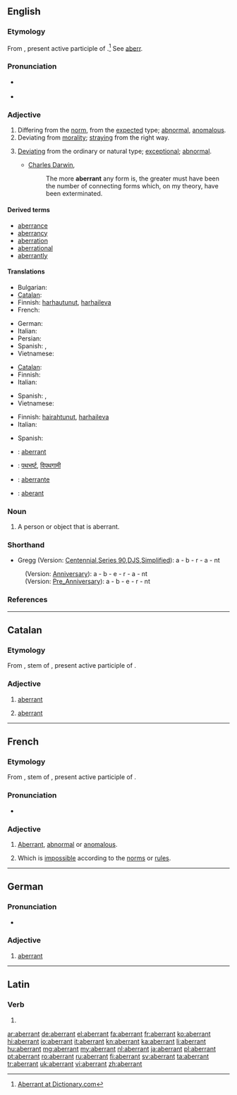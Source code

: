 ==English==

===Etymology===
From {{etyl|la}} {{term|aberrans|aberrāns|lang=la}}, present active participle of {{term|aberro|aberrō|go astray; err|lang=la}}.<ref>[http://dictionary.reference.com/browse/aberrant Aberrant at Dictionary.com]</ref> See [[aberr]].

===Pronunciation===
* {{a|UK}} {{IPA|/əˈbɛrənt/|/ˈæbərənt/}}
* {{a|US}} {{IPA|/əˈbɛrənt/}}

===Adjective===
{{en-adj}}

# Differing from the [[norm]], from the [[expected]] type; [[abnormal]], [[anomalous]].
# Deviating from [[morality]]; [[straying]] from the right way.
# {{biology}} [[deviating|Deviating]] from the ordinary or natural type; [[exceptional]]; [[abnormal]].
#* [[w:Charles Darwin|Charles Darwin]],
#*: The more '''aberrant''' any form is, the greater must have been the number of connecting forms which, on my theory, have been exterminated.

====Derived terms====
* [[aberrance]]
* [[aberrancy]]
* [[aberration]]
* [[aberrational]]
* [[aberrantly]]

====Translations====
{{trans-top|wandering; straying from the right way}}
* Bulgarian: {{t|bg|отклоняващ се (от правилния път).  }}
* [[Catalan]]: {{t-|ca|aberrant|m|f}}
* Finnish: [[harhautunut]], [[harhaileva]]
* French: {{t+|fr|aberrant|m}}
{{trans-mid}}
* German: {{t|de|aberrante}}
* Italian: {{t-|it|aberrante}}
* Persian: {{t|fa|گمراه|sc=fa-Arab}}
* Spanish: {{t|es|aberrante}}, {{t|es|anormal}}
* Vietnamese: {{t+|vi|lầm lạc|xs=Vietnamese}}
{{trans-bottom}}

{{trans-top|deviating from the ordinary or natural type; exceptional; abnormal}}
* [[Catalan]]: {{t-|ca|aberrant|m|f}}
* Finnish: {{t+|fi|poikkeava}}
* Italian: {{t-|it|aberrante}}
{{trans-mid}}
* Spanish: {{t|es|anómalo}}, {{t|es|atípico}}
* Vietnamese: {{t+|vi|khác thường|xs=Vietnamese}}
{{trans-bottom}}

{{trans-top|deviating from morality}}
* Finnish: [[hairahtunut]], [[harhaileva]]
* Italian: {{t-|it|aberrante}}
{{trans-mid}}
* Spanish: {{t|es|aberrante}}
{{trans-bottom}}

{{checktrans-top}}
* {{ttbc|fr}}: [[aberrant]]
* {{ttbc|hi}}: [[पथभर्ष्ट]], [[विपथगामी]]
* {{ttbc|pt}}: [[aberrante]]
{{trans-mid}}
* {{ttbc|ro}}: [[aberant]]
{{trans-bottom}}

===Noun===
{{en-noun}}

# A person or object that is aberrant.

===Shorthand===
* Gregg (Version: [http://en.wikipedia.org/wiki/Gregg_Shorthand#Centennial_Gregg_Shorthand Centennial],[http://en.wikipedia.org/wiki/Gregg_Shorthand#Series_90_Gregg_Shorthand  Series 90],[http://en.wikipedia.org/wiki/Gregg_Shorthand#Diamond_Jubilee_Gregg_Shorthand  DJS],[http://en.wikipedia.org/wiki/Gregg_Shorthand#Simplified_Gregg_Shorthand Simplified]): a - b - r - a - nt
: (Version: [http://en.wikipedia.org/wiki/Gregg_Shorthand#Anniversary_Gregg_Shorthand Anniversary]): a - b - e - r - a - nt
: (Version: [http://en.wikipedia.org/wiki/Gregg_Shorthand#Pre_Anniversary_Gregg_Shorthand Pre_Anniversary]): a - b - e - r - nt

===References===
<references/>

----

==Catalan==

===Etymology===
From {{etyl|la|ca}} {{term||aberrant-}}, stem of {{term|aberrans|aberrāns|lang=la}}, present active participle of {{term|aberro|aberrō|go astray; err|lang=la}}.

===Adjective===
{{ca-adj|type=mf}}

# [[#English|aberrant]]
# {{pathology|lang=ca}} [[#English|aberrant]] {{gloss|indicating an organ or other tissue which is not in its expected location}}

----

==French==

===Etymology===
From {{etyl|la|fr}} {{term||aberrant-}}, stem of {{term|aberrans|aberrāns|lang=la}}, present active participle of {{term|aberro|aberrō|go astray; err|lang=la}}.

===Pronunciation===
* {{audio|Fr-aberrant.ogg|Audio}}

===Adjective===
{{fr-adj}}

# [[#English|Aberrant]], [[abnormal]] or [[anomalous]].
# {{sciences|lang=fr}} Which is [[impossible]] according to the [[norm]]s or [[rule]]s.

----

==German==

===Pronunciation===
* {{audio|De-aberrant.ogg|Audio}}

===Adjective===
{{de-adj|aberranter|aberrantesten}}

# [[#English|aberrant]]

----

==Latin==

===Verb===
{{la-verb-form|aberrant}}

# {{conjugation of|aberro|aberrō|3|p|pres|act|ind|lang=la}}

[[ar:aberrant]]
[[de:aberrant]]
[[el:aberrant]]
[[fa:aberrant]]
[[fr:aberrant]]
[[ko:aberrant]]
[[hi:aberrant]]
[[io:aberrant]]
[[it:aberrant]]
[[kn:aberrant]]
[[ka:aberrant]]
[[li:aberrant]]
[[hu:aberrant]]
[[mg:aberrant]]
[[my:aberrant]]
[[nl:aberrant]]
[[ja:aberrant]]
[[pl:aberrant]]
[[pt:aberrant]]
[[ro:aberrant]]
[[ru:aberrant]]
[[fi:aberrant]]
[[sv:aberrant]]
[[ta:aberrant]]
[[tr:aberrant]]
[[uk:aberrant]]
[[vi:aberrant]]
[[zh:aberrant]]